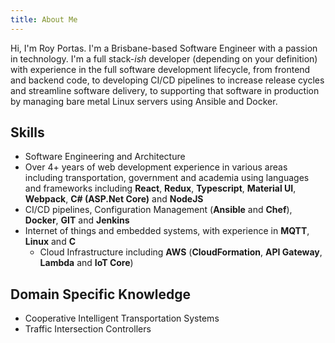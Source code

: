 ```yaml
---
title: About Me
---
```


Hi, I'm Roy Portas. I'm a Brisbane-based Software Engineer with a passion in technology.
I'm a full stack-_ish_ developer (depending on your definition) with experience in the full software development lifecycle,
from frontend and backend code, to developing CI/CD pipelines to increase release cycles and streamline software delivery, 
to supporting that software in production by managing bare metal Linux servers using Ansible and Docker.

## Skills

- Software Engineering and Architecture
- Over 4+ years of web development experience in various areas including
  transportation, government and academia using languages and frameworks
  including **React**, **Redux**, **Typescript**, 
  **Material UI**, **Webpack**, **C# (ASP.Net Core)** and **NodeJS**
- CI/CD pipelines, Configuration Management (**Ansible** and **Chef**), **Docker**, **GIT** and **Jenkins**
- Internet of things and embedded systems, with experience in **MQTT**, **Linux** and **C**
  - Cloud Infrastructure including **AWS** (**CloudFormation**, **API Gateway**, **Lambda** and **IoT Core**)

## Domain Specific Knowledge

- Cooperative Intelligent Transportation Systems
- Traffic Intersection Controllers

